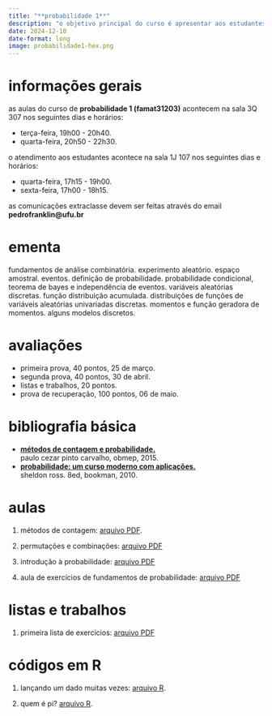 ```yaml
---
title: "**probabilidade 1**"
description: "o objetivo principal do curso é apresentar aos estudantes as noções fundamentais da teoria das probabilidades com respeito às variáveis aleatórias discretas."
date: 2024-12-10
date-format: long
image: probabilidade1-hex.png
---
```


# informações gerais

as aulas do curso de **probabilidade 1 (famat31203)** acontecem na sala 3Q 307 nos seguintes dias e horários:

-   terça-feira, 19h00 - 20h40.
-   quarta-feira, 20h50 - 22h30.

o atendimento aos estudantes acontece na sala 1J 107 nos seguintes dias e horários:

-   quarta-feira, 17h15 - 19h00.
-   sexta-feira, 17h00 - 18h15.

as comunicações extraclasse devem ser feitas através do email **pedrofranklin@ufu.br**

# ementa

fundamentos de análise combinatória. experimento aleatório. espaço amostral. eventos. definição de probabilidade. probabilidade condicional, teorema de bayes e independência de eventos. variáveis aleatórias discretas. função distribuição acumulada. distribuições de funções de variáveis aleatórias univariadas discretas. momentos e função geradora de momentos. alguns modelos discretos. 

# avaliações

-   primeira prova, 40 pontos, 25 de março.
-   segunda prova, 40 pontos, 30 de abril.
-   listas e trabalhos, 20 pontos.
-   prova de recuperação, 100 pontos, 06 de maio.

# bibliografia básica

-   [**métodos de contagem e probabilidade.**](http://www.obmep.org.br/docs/apostila2.pdf)<br />
paulo cezar pinto carvalho, obmep, 2015.
-   [**probabilidade: um curso moderno com aplicações.**](https://acervo.bibliotecas.ufu.br/index.php?codigo_sophia=107129)<br />
sheldon ross. 8ed, bookman, 2010.

# aulas

1. métodos de contagem: [arquivo PDF](https://ufubr-my.sharepoint.com/:b:/g/personal/pedrofranklin_ufu_br/ESYkFN0fCzpCgf5bvkz_anMBNlVnwNZ0Dihe3z044yItlw?e=MqOulE).

2. permutações e combinações: [arquivo PDF](https://ufubr-my.sharepoint.com/:b:/g/personal/pedrofranklin_ufu_br/EQsvD-mIkAhOtZA52x_8zFMBQTqyRgHo3_kqjDu9okO-cA?e=NQHajr)

3. introdução à probabilidade: [arquivo PDF](https://ufubr-my.sharepoint.com/:b:/g/personal/pedrofranklin_ufu_br/EWrkUJ6vA5RPsNs6-vvx5BcBytS4Mvr4Q1YbkzSLtHbM8Q?e=CaacHk)

4. aula de exercícios de fundamentos de probabilidade: [arquivo PDF](https://ufubr-my.sharepoint.com/:b:/g/personal/pedrofranklin_ufu_br/Efgh5wxGzkJNkxUtgdgK71YB0_p7GJM81xKXkQY4jun6mw?e=ah3D9g)

# listas e trabalhos

1. primeira lista de exercícios: [arquivo PDF](https://ufubr-my.sharepoint.com/:b:/g/personal/pedrofranklin_ufu_br/ERxn7YIUK1lCjiRxqec4CyQBFhhANGBxTPVtC8Efb2Q1DA?e=yerZFq)

# códigos em R

1. lançando um dado muitas vezes: [arquivo R](https://ufubr-my.sharepoint.com/:u:/g/personal/pedrofranklin_ufu_br/Ec-pEUH5QmhAsKJu0P1mjgIB4cC9etA8CifXqrd-p0HDyg?e=IIjkD8).

2. quem é pi? [arquivo R](https://ufubr-my.sharepoint.com/:u:/g/personal/pedrofranklin_ufu_br/EQg4xG1NSMtMqJo7qy-zdzUBoH-7D9rGrYwMjPOSN7dO3g?e=PHfgp3).
